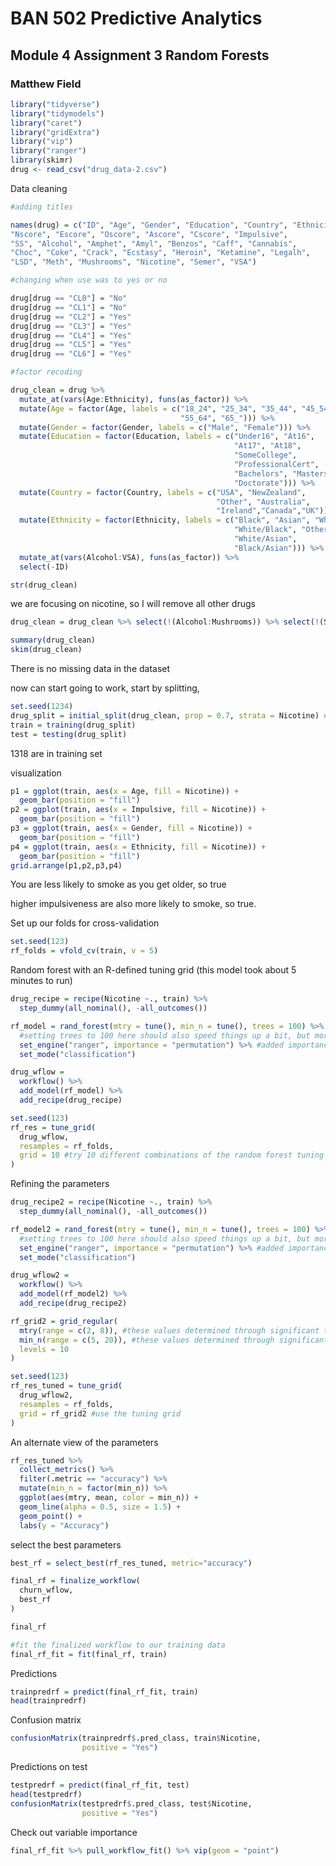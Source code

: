 # BAN 502 Predictive Analytics

## Module 4 Assignment 3 Random Forests

### Matthew Field


```{r load packages}
library("tidyverse")
library("tidymodels")
library("caret")
library("gridExtra")
library("vip")
library("ranger")
library(skimr)
drug <- read_csv("drug_data-2.csv")
```

Data cleaning

```{r cleaning}
#adding titles

names(drug) = c("ID", "Age", "Gender", "Education", "Country", "Ethnicity",
"Nscore", "Escore", "Oscore", "Ascore", "Cscore", "Impulsive",
"SS", "Alcohol", "Amphet", "Amyl", "Benzos", "Caff", "Cannabis",
"Choc", "Coke", "Crack", "Ecstasy", "Heroin", "Ketamine", "Legalh",
"LSD", "Meth", "Mushrooms", "Nicotine", "Semer", "VSA")

#changing when use was to yes or no

drug[drug == "CL0"] = "No"
drug[drug == "CL1"] = "No"
drug[drug == "CL2"] = "Yes"
drug[drug == "CL3"] = "Yes"
drug[drug == "CL4"] = "Yes"
drug[drug == "CL5"] = "Yes"
drug[drug == "CL6"] = "Yes"

#factor recoding

drug_clean = drug %>% 
  mutate_at(vars(Age:Ethnicity), funs(as_factor)) %>%
  mutate(Age = factor(Age, labels = c("18_24", "25_34", "35_44", "45_54",
                                      "55_64", "65_"))) %>%
  mutate(Gender = factor(Gender, labels = c("Male", "Female"))) %>%
  mutate(Education = factor(Education, labels = c("Under16", "At16", 
                                                  "At17", "At18",
                                                  "SomeCollege",
                                                  "ProfessionalCert", 
                                                  "Bachelors", "Masters", 
                                                  "Doctorate"))) %>%
  mutate(Country = factor(Country, labels = c("USA", "NewZealand", 
                                              "Other", "Australia",
                                              "Ireland","Canada","UK"))) %>%
  mutate(Ethnicity = factor(Ethnicity, labels = c("Black", "Asian", "White",
                                                  "White/Black", "Other",
                                                  "White/Asian", 
                                                  "Black/Asian"))) %>%
  mutate_at(vars(Alcohol:VSA), funs(as_factor)) %>%
  select(-ID)

str(drug_clean)
```


we are focusing on nicotine, so I will remove all other drugs

```{r focus on nicotine}
drug_clean = drug_clean %>% select(!(Alcohol:Mushrooms)) %>% select(!(Semer:VSA))

```

```{r checking data set}
summary(drug_clean)
skim(drug_clean)

```

There is no missing data in the dataset

now can start going to work, start by splitting,

```{r}
set.seed(1234) 
drug_split = initial_split(drug_clean, prop = 0.7, strata = Nicotine) #70% in training
train = training(drug_split)
test = testing(drug_split)
```

1318 are in training set

visualization
```{r}
p1 = ggplot(train, aes(x = Age, fill = Nicotine)) + 
  geom_bar(position = "fill")
p2 = ggplot(train, aes(x = Impulsive, fill = Nicotine)) + 
  geom_bar(position = "fill")
p3 = ggplot(train, aes(x = Gender, fill = Nicotine)) + 
  geom_bar(position = "fill")
p4 = ggplot(train, aes(x = Ethnicity, fill = Nicotine)) + 
  geom_bar(position = "fill")
grid.arrange(p1,p2,p3,p4)
```

You are less likely to smoke as you get older, so true

higher impulsiveness are also more likely to smoke, so true.


Set up our folds for cross-validation  
```{r}
set.seed(123)
rf_folds = vfold_cv(train, v = 5)
```


Random forest with an R-defined tuning grid (this model took about 5 minutes to run)
```{r}
drug_recipe = recipe(Nicotine ~., train) %>%
  step_dummy(all_nominal(), -all_outcomes())

rf_model = rand_forest(mtry = tune(), min_n = tune(), trees = 100) %>% #add tuning of mtry and min_n parameters
  #setting trees to 100 here should also speed things up a bit, but more trees might be better
  set_engine("ranger", importance = "permutation") %>% #added importance metric
  set_mode("classification")

drug_wflow = 
  workflow() %>% 
  add_model(rf_model) %>% 
  add_recipe(drug_recipe)

set.seed(123)
rf_res = tune_grid(
  drug_wflow,
  resamples = rf_folds,
  grid = 10 #try 10 different combinations of the random forest tuning parameters
)
```

Refining the parameters  
```{r}
drug_recipe2 = recipe(Nicotine ~., train) %>%
  step_dummy(all_nominal(), -all_outcomes())

rf_model2 = rand_forest(mtry = tune(), min_n = tune(), trees = 100) %>% #add tuning of mtry and min_n parameters
  #setting trees to 100 here should also speed things up a bit, but more trees might be better
  set_engine("ranger", importance = "permutation") %>% #added importance metric
  set_mode("classification")

drug_wflow2 = 
  workflow() %>% 
  add_model(rf_model2) %>% 
  add_recipe(drug_recipe2)

rf_grid2 = grid_regular(
  mtry(range = c(2, 8)), #these values determined through significant trial and error
  min_n(range = c(5, 20)), #these values determined through significant trial and error
  levels = 10
)

set.seed(123)
rf_res_tuned = tune_grid(
  drug_wflow2,
  resamples = rf_folds,
  grid = rf_grid2 #use the tuning grid
)
```


An alternate view of the parameters  
```{r}
rf_res_tuned %>%
  collect_metrics() %>%
  filter(.metric == "accuracy") %>%
  mutate(min_n = factor(min_n)) %>%
  ggplot(aes(mtry, mean, color = min_n)) +
  geom_line(alpha = 0.5, size = 1.5) +
  geom_point() +
  labs(y = "Accuracy")
```



select the best parameters
```{r}
best_rf = select_best(rf_res_tuned, metric="accuracy")

final_rf = finalize_workflow(
  churn_wflow,
  best_rf
)

final_rf
```
```{r}
#fit the finalized workflow to our training data
final_rf_fit = fit(final_rf, train)
```

Predictions  
```{r}
trainpredrf = predict(final_rf_fit, train)
head(trainpredrf)
```

Confusion matrix
```{r}
confusionMatrix(trainpredrf$.pred_class, train$Nicotine, 
                positive = "Yes")
```
Predictions on test
```{r}
testpredrf = predict(final_rf_fit, test)
head(testpredrf)
confusionMatrix(testpredrf$.pred_class, test$Nicotine, 
                positive = "Yes")
```

Check out variable importance
```{r}
final_rf_fit %>% pull_workflow_fit() %>% vip(geom = "point")
```